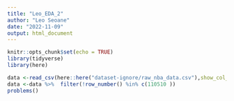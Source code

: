 ```yaml
---
title: "Leo_EDA_2"
author: "Leo Seoane"
date: "2022-11-09"
output: html_document
---
```


```r
knitr::opts_chunk$set(echo = TRUE)
library(tidyverse)
library(here)
```
```r
data <-read_csv(here::here("dataset-ignore/raw_nba_data.csv"),show_col_types = FALSE)
data <-data %>%  filter(!row_number() %in% c(110510	))
problems()
```